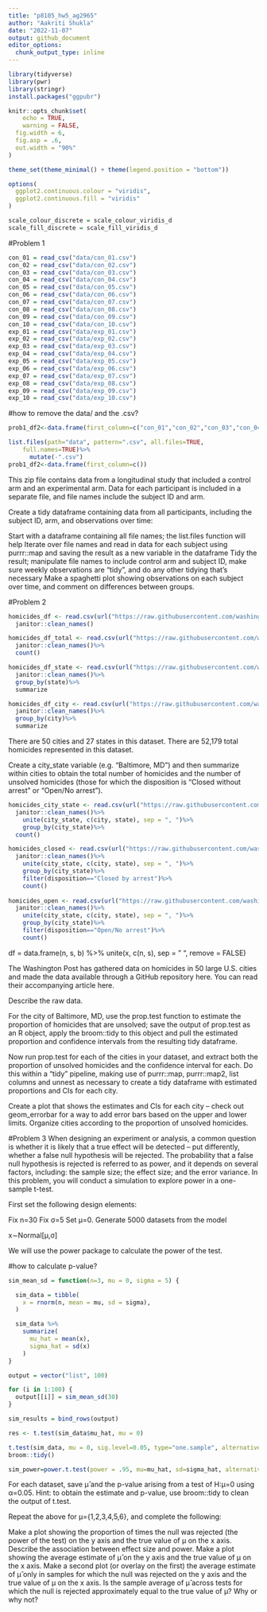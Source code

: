 ```yaml
---
title: "p8105_hw5_ag2965"
author: "Aakriti Shukla"
date: "2022-11-07"
output: github_document
editor_options: 
  chunk_output_type: inline
---
```


```r
library(tidyverse)
library(pwr)
library(stringr)
install.packages("ggpubr")

knitr::opts_chunk$set(
	echo = TRUE,
	warning = FALSE,
  fig.width = 6,
  fig.asp = .6,
  out.width = "90%"
)

theme_set(theme_minimal() + theme(legend.position = "bottom"))

options(
  ggplot2.continuous.colour = "viridis",
  ggplot2.continuous.fill = "viridis"
)

scale_colour_discrete = scale_colour_viridis_d
scale_fill_discrete = scale_fill_viridis_d
```

#Problem 1

```r
con_01 = read_csv("data/con_01.csv")
con_02 = read_csv("data/con_02.csv")
con_03 = read_csv("data/con_03.csv") 
con_04 = read_csv("data/con_04.csv") 
con_05 = read_csv("data/con_05.csv") 
con_06 = read_csv("data/con_06.csv") 
con_07 = read_csv("data/con_07.csv")
con_08 = read_csv("data/con_08.csv")
con_09 = read_csv("data/con_09.csv")
con_10 = read_csv("data/con_10.csv")
exp_01 = read_csv("data/exp_01.csv")
exp_02 = read_csv("data/exp_02.csv")
exp_03 = read_csv("data/exp_03.csv")
exp_04 = read_csv("data/exp_04.csv")
exp_05 = read_csv("data/exp_05.csv")
exp_06 = read_csv("data/exp_06.csv")
exp_07 = read_csv("data/exp_07.csv")
exp_08 = read_csv("data/exp_08.csv")
exp_09 = read_csv("data/exp_09.csv")
exp_10 = read_csv("data/exp_10.csv")
```

#how to remove the data/ and the .csv?
```r
prob1_df2<-data.frame(first_column=c("con_01","con_02","con_03","con_04","con_05"))

list.files(path="data", pattern=".csv", all.files=TRUE,
    full.names=TRUE)%>%
      mutate(-".csv")
prob1_df2<-data.frame(first_column=c())
```

This zip file contains data from a longitudinal study that included a control arm and an experimental arm. Data for each participant is included in a separate file, and file names include the subject ID and arm.

Create a tidy dataframe containing data from all participants, including the subject ID, arm, and observations over time:

Start with a dataframe containing all file names; the list.files function will help
Iterate over file names and read in data for each subject using purrr::map and saving the result as a new variable in the dataframe
Tidy the result; manipulate file names to include control arm and subject ID, make sure weekly observations are “tidy”, and do any other tidying that’s necessary
Make a spaghetti plot showing observations on each subject over time, and comment on differences between groups.

#Problem 2
```r
homicides_df <- read.csv(url("https://raw.githubusercontent.com/washingtonpost/data-homicides/master/homicide-data.csv"))%>%
  janitor::clean_names()

homicides_df_total <- read.csv(url("https://raw.githubusercontent.com/washingtonpost/data-homicides/master/homicide-data.csv"))%>%
  janitor::clean_names()%>%
  count()

homicides_df_state <- read.csv(url("https://raw.githubusercontent.com/washingtonpost/data-homicides/master/homicide-data.csv"))%>%
  janitor::clean_names()%>%
  group_by(state)%>%
  summarize

homicides_df_city <- read.csv(url("https://raw.githubusercontent.com/washingtonpost/data-homicides/master/homicide-data.csv"))%>%
  janitor::clean_names()%>%
  group_by(city)%>%
  summarize
```
There are 50 cities and 27 states in this dataset. There are 52,179 total homicides represented in this dataset.

Create a city_state variable (e.g. “Baltimore, MD”) and then summarize within cities to obtain the total number of homicides and the number of unsolved homicides (those for which the disposition is “Closed without arrest” or “Open/No arrest”).
```r
homicides_city_state <- read.csv(url("https://raw.githubusercontent.com/washingtonpost/data-homicides/master/homicide-data.csv"))%>%
  janitor::clean_names()%>%
    unite(city_state, c(city, state), sep = ", ")%>%
    group_by(city_state)%>%
  count()

homicides_closed <- read.csv(url("https://raw.githubusercontent.com/washingtonpost/data-homicides/master/homicide-data.csv"))%>%
  janitor::clean_names()%>%
    unite(city_state, c(city, state), sep = ", ")%>%
    group_by(city_state)%>%
    filter(disposition=="Closed by arrest")%>%
    count()
    
homicides_open <- read.csv(url("https://raw.githubusercontent.com/washingtonpost/data-homicides/master/homicide-data.csv"))%>%
  janitor::clean_names()%>%
    unite(city_state, c(city, state), sep = ", ")%>%
    group_by(city_state)%>%
    filter(disposition=="Open/No arrest")%>%
    count()
```


df = data.frame(n, s, b) %>% 
  unite(x, c(n, s), sep = " ", remove = FALSE)

The Washington Post has gathered data on homicides in 50 large U.S. cities and made the data available through a GitHub repository here. You can read their accompanying article here.

Describe the raw data. 

For the city of Baltimore, MD, use the prop.test function to estimate the proportion of homicides that are unsolved; save the output of prop.test as an R object, apply the broom::tidy to this object and pull the estimated proportion and confidence intervals from the resulting tidy dataframe.

Now run prop.test for each of the cities in your dataset, and extract both the proportion of unsolved homicides and the confidence interval for each. Do this within a “tidy” pipeline, making use of purrr::map, purrr::map2, list columns and unnest as necessary to create a tidy dataframe with estimated proportions and CIs for each city.

Create a plot that shows the estimates and CIs for each city – check out geom_errorbar for a way to add error bars based on the upper and lower limits. Organize cities according to the proportion of unsolved homicides.

#Problem 3
When designing an experiment or analysis, a common question is whether it is likely that a true effect will be detected – put differently, whether a false null hypothesis will be rejected. The probability that a false null hypothesis is rejected is referred to as power, and it depends on several factors, including: the sample size; the effect size; and the error variance. In this problem, you will conduct a simulation to explore power in a one-sample t-test.

First set the following design elements:

Fix n=30
Fix σ=5
Set μ=0. Generate 5000 datasets from the model

x∼Normal[μ,σ]

We will use the power package to calculate the power of the test. 

#how to calculate p-value?
```r
sim_mean_sd = function(n=3, mu = 0, sigma = 5) {

  sim_data = tibble(
    x = rnorm(n, mean = mu, sd = sigma),
  )

  sim_data %>% 
    summarize(
      mu_hat = mean(x),
      sigma_hat = sd(x)
    )
}

output = vector("list", 100)

for (i in 1:100) {
  output[[i]] = sim_mean_sd(30)
}

sim_results = bind_rows(output)
```

```r
res <- t.test(sim_data$mu_hat, mu = 0)
```


```r
t.test(sim_data, mu = 0, sig.level=0.05, type="one.sample", alternative = "two.sided")
broom::tidy()

sim_power=power.t.test(power = .95, mu=mu_hat, sd=sigma_hat, alternative = "one.sided")
```

For each dataset, save μ̂  and the p-value arising from a test of H:μ=0 using α=0.05. Hint: to obtain the estimate and p-value, use broom::tidy to clean the output of t.test.

Repeat the above for μ={1,2,3,4,5,6}, and complete the following:

Make a plot showing the proportion of times the null was rejected (the power of the test) on the y axis and the true value of μ on the x axis. Describe the association between effect size and power.
Make a plot showing the average estimate of μ̂  on the y axis and the true value of μ on the x axis. Make a second plot (or overlay on the first) the average estimate of μ̂  only in samples for which the null was rejected on the y axis and the true value of μ on the x axis. Is the sample average of μ̂  across tests for which the null is rejected approximately equal to the true value of μ? Why or why not?

